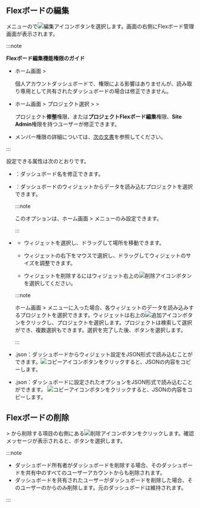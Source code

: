 ## Flexボードの編集

<Cmdname sid="side_flexboard" className="uitext" />メニューの<Cmdname sid="dashboard_list" className="uitext" />で![編集アイコン](/img/ico-edit.svg)ボタンを選択します。画面の右側にFlexボード管理画面が表示されます。

:::note

**Flexボード編集機能権限のガイド**

- ホーム画面 &gt; <Cmdname sid="side_integratedFlexboard" className="uitext" />

  個人アカウントダッシュボードで、権限による影響はありませんが、読み取り専用として共有されたダッシュボードの場合は修正できません。 

- ホーム画面 &gt; プロジェクト選択 &gt; <Cmdname sid="side_dashboard" className="uitext" /> &gt; <Cmdname sid="side_flexboard" className="uitext" />

  プロジェクト**修整**権限、または**プロジェクトFlexボード編集**権限、**Site Admin**権限を持つユーザーが修正できます。

- メンバー権限の詳細については、[次の文書](../project/project-structure#member-auth)を参照してください。

:::

<ImgLang img='flexboard-manage.png' desc='Flex ボード管理' />

設定できる属性は次のとおりです。

- <Cmdname sid="rename" className="uitext" />：ダッシュボード名を修正できます。

- <Cmdname sid="project" className="uitext" />：ダッシュボードのウィジェットからデータを読み込むプロジェクトを選択できます。

  :::note

  このオプションは、ホーム画面 &gt; <Cmdname sid="side_integratedFlexboard" className="uitext" />メニューのみ設定できます。

  :::

- <Cmdname sid="layout" className="uitext" />

  - ウィジェットを選択し、ドラッグして場所を移動できます。

  - ウィジェットの右下をマウスで選択し、ドラッグしてウィジェットのサイズを調整できます。

  - ウィジェットを削除するにはウィジェット右上の![削除アイコン](/img/ico-trash.svg)ボタンを選択してください。

  :::note

  ホーム画面 &gt; <Cmdname sid="side_integratedFlexboard" className="uitext" />メニューに入った場合、各ウィジェットのデータを読み込みするプロジェクトを選択できます。ウィジェットは右上の![追加アイコン](/img/ico-add.svg)ボタンをクリックし、プロジェクトを選択します。プロジェクトは検索して選択ができ、複数選択もできます。選択を完了した後、<Cmdname sid="apply" className="uitext" />ボタンを選択します。

  :::

- <Cmdname sid="widget" className="uitext" /><UI>.json</UI>：ダッシュボードからウィジェット設定をJSON形式で読み込むことができます。![コピーアイコン](/img/ico-copy.svg)ボタンをクリックすると、JSONの内容をコピーします。

- <Cmdname sid="option" className="uitext" /><UI>.json</UI>：ダッシュボードに設定されたオプションをJSON形式で読み込むことができます。 ![コピーアイコン](/img/ico-copy.svg)ボタンをクリックすると、JSONの内容をコピーします。

## Flexボードの削除

<Cmdname sid="side_flexboard" className="uitext" /> &gt; <Cmdname sid="dashboard_list" className="uitext" />から削除する項目の右側にある![削除アイコン](/img/ico-trash.svg)ボタンをクリックします。確認メッセージが表示されると、<Cmdname sid="delete" className="uitext" />ボタンを選択します。

:::note

- ダッシュボード所有者がダッシュボードを削除する場合、そのダッシュボードを共有中のすべてのユーザーアカウントからも削除されます。
- ダッシュボードを共有されたユーザーがダッシュボードを削除した場合、そのユーザーの<Cmdname sid="dashboard_list" className="uitext" />からのみ削除します。元のダッシュボードは維持されます。

:::

